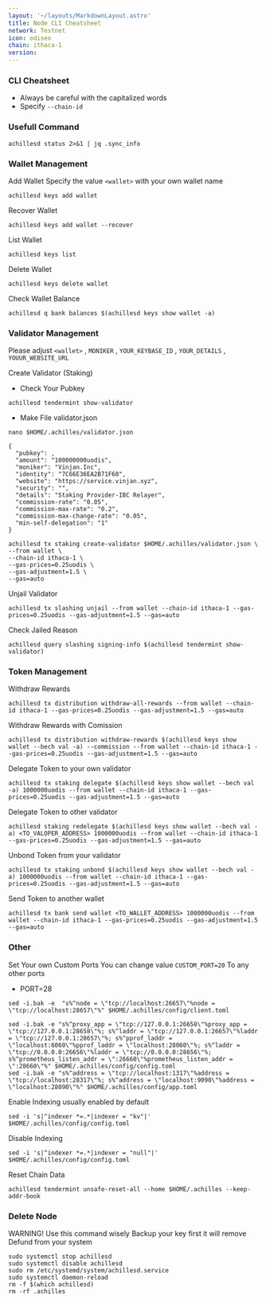 ```yaml
---
layout: '~/layouts/MarkdownLayout.astro'
title: Node CLI Cheatsheet
network: Testnet
icon: odiseo
chain: ithaca-1
version: 
---
```


### CLI Cheatsheet

- Always be careful with the capitalized words
- Specify `--chain-id`

### Usefull Command
```
achillesd status 2>&1 | jq .sync_info
```

### Wallet Management

Add Wallet
Specify the value `<wallet>` with your own wallet name

```
achillesd keys add wallet
```

Recover Wallet
```
achillesd keys add wallet --recover
```

List Wallet
```
achillesd keys list
```

Delete Wallet
```
achillesd keys delete wallet
```

Check Wallet Balance
```
achillesd q bank balances $(achillesd keys show wallet -a)
```

### Validator Management

Please adjust `<wallet>` , `MONIKER` , `YOUR_KEYBASE_ID` , `YOUR_DETAILS` , `YOUUR_WEBSITE_URL`

Create Validator (Staking)
- Check Your Pubkey
```
achillesd tendermint show-validator
```
- Make File validator.json
```
nano $HOME/.achilles/validator.json
```
```
{
  "pubkey": ,
  "amount": "100000000uodis",
  "moniker": "Vinjan.Inc",
  "identity": "7C66E36EA2B71F68",
  "website": "https://service.vinjan.xyz",
  "security": "",
  "details": "Staking Provider-IBC Relayer",
  "commission-rate": "0.05",
  "commission-max-rate": "0.2",
  "commission-max-change-rate": "0.05",
  "min-self-delegation": "1"
}
```
```
achillesd tx staking create-validator $HOME/.achilles/validator.json \
--from wallet \
--chain-id ithaca-1 \
--gas-prices=0.25uodis \
--gas-adjustment=1.5 \
--gas=auto
```

Unjail Validator
```
achillesd tx slashing unjail --from wallet --chain-id ithaca-1 --gas-prices=0.25uodis --gas-adjustment=1.5 --gas=auto
```

Check Jailed Reason
```
achillesd query slashing signing-info $(achillesd tendermint show-validator)
```

### Token Management

Withdraw Rewards
```
achillesd tx distribution withdraw-all-rewards --from wallet --chain-id ithaca-1 --gas-prices=0.25uodis --gas-adjustment=1.5 --gas=auto
```

Withdraw Rewards with Comission
```
achillesd tx distribution withdraw-rewards $(achillesd keys show wallet --bech val -a) --commission --from wallet --chain-id ithaca-1 --gas-prices=0.25uodis --gas-adjustment=1.5 --gas=auto
```

Delegate Token to your own validator
```
achillesd tx staking delegate $(achillesd keys show wallet --bech val -a) 1000000uodis --from wallet --chain-id ithaca-1 --gas-prices=0.25uodis --gas-adjustment=1.5 --gas=auto
```

Delegate Token to other validator
```
achillesd staking redelegate $(achillesd keys show wallet --bech val -a) <TO_VALOPER_ADDRESS> 1000000uodis --from wallet --chain-id ithaca-1 --gas-prices=0.25uodis --gas-adjustment=1.5 --gas=auto
```

Unbond Token from your validator
```
achillesd tx staking unbond $(achillesd keys show wallet --bech val -a) 1000000uodis --from wallet --chain-id ithaca-1 --gas-prices=0.25uodis --gas-adjustment=1.5 --gas=auto
```

Send Token to another wallet
```
achillesd tx bank send wallet <TO_WALLET_ADDRESS> 1000000uodis --from wallet --chain-id ithaca-1 --gas-prices=0.25uodis --gas-adjustment=1.5 --gas=auto
```

### Other

Set Your own Custom Ports
You can change value `CUSTOM_PORT=20` To any other ports

- PORT=28

```
sed -i.bak -e  "s%^node = \"tcp://localhost:26657\"%node = \"tcp://localhost:28657\"%" $HOME/.achilles/config/client.toml
```
```
sed -i.bak -e "s%^proxy_app = \"tcp://127.0.0.1:26658\"%proxy_app = \"tcp://127.0.0.1:28658\"%; s%^laddr = \"tcp://127.0.0.1:26657\"%laddr = \"tcp://127.0.0.1:28657\"%; s%^pprof_laddr = \"localhost:6060\"%pprof_laddr = \"localhost:28060\"%; s%^laddr = \"tcp://0.0.0.0:26656\"%laddr = \"tcp://0.0.0.0:28656\"%; s%^prometheus_listen_addr = \":26660\"%prometheus_listen_addr = \":28660\"%" $HOME/.achilles/config/config.toml
sed -i.bak -e "s%^address = \"tcp://localhost:1317\"%address = \"tcp://localhost:28317\"%; s%^address = \"localhost:9090\"%address = \"localhost:28090\"%" $HOME/.achilles/config/app.toml
```

Enable Indexing usually enabled by default
```
sed -i 's|^indexer *=.*|indexer = "kv"|' $HOME/.achilles/config/config.toml
```

Disable Indexing
```
sed -i 's|^indexer *=.*|indexer = "null"|' $HOME/.achilles/config/config.toml
```

Reset Chain Data
```
achillesd tendermint unsafe-reset-all --home $HOME/.achilles --keep-addr-book
```

### Delete Node

WARNING! Use this command wisely 
Backup your key first it will remove Defund from your system

```
sudo systemctl stop achillesd
sudo systemctl disable achillesd
sudo rm /etc/systemd/system/achillesd.service
sudo systemctl daemon-reload
rm -f $(which achillesd)
rm -rf .achilles
```

